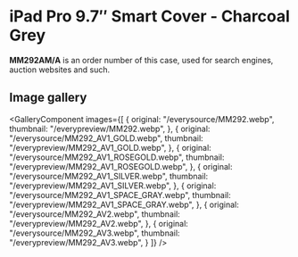 
# iPad Pro 9.7″ Smart Cover - Charcoal Grey

<Callout type='info' emoji='👉🏻'>**MM292AM/A** is an order number of this case, used for search engines, auction websites and such.</Callout>

## Image gallery

<GalleryComponent
    images={[
      {
        original: "/everysource/MM292.webp",
        thumbnail: "/everypreview/MM292.webp",
      },
      {
        original: "/everysource/MM292_AV1_GOLD.webp",
        thumbnail: "/everypreview/MM292_AV1_GOLD.webp",
      },
      {
        original: "/everysource/MM292_AV1_ROSEGOLD.webp",
        thumbnail: "/everypreview/MM292_AV1_ROSEGOLD.webp",
      },
      {
        original: "/everysource/MM292_AV1_SILVER.webp",
        thumbnail: "/everypreview/MM292_AV1_SILVER.webp",
      },
      {
        original: "/everysource/MM292_AV1_SPACE_GRAY.webp",
        thumbnail: "/everypreview/MM292_AV1_SPACE_GRAY.webp",
      },
      {
        original: "/everysource/MM292_AV2.webp",
        thumbnail: "/everypreview/MM292_AV2.webp",
      },
      {
        original: "/everysource/MM292_AV3.webp",
        thumbnail: "/everypreview/MM292_AV3.webp",
      }
    ]}
  />

